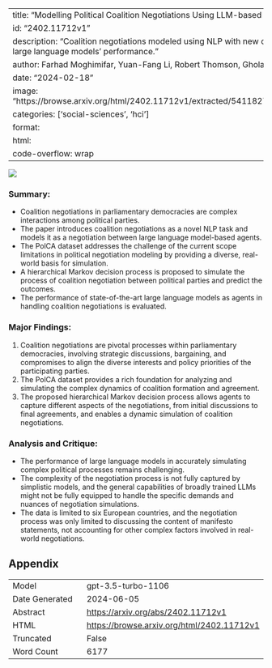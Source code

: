 
---
title: "Modelling Political Coalition Negotiations Using LLM-based Agents"
id: "2402.11712v1"
description: "Coalition negotiations modeled using NLP with new dataset, evaluating large language models' performance."
author: Farhad Moghimifar, Yuan-Fang Li, Robert Thomson, Gholamreza Haffari
date: "2024-02-18"
image: "https://browse.arxiv.org/html/2402.11712v1/extracted/5411827/figures/task.png"
categories: ['social-sciences', 'hci']
format:
  html:
    code-overflow: wrap
---

![](https://browse.arxiv.org/html/2402.11712v1/extracted/5411827/figures/task.png)

### Summary:
- Coalition negotiations in parliamentary democracies are complex interactions among political parties.
- The paper introduces coalition negotiations as a novel NLP task and models it as a negotiation between large language model-based agents.
- The PolCA dataset addresses the challenge of the current scope limitations in political negotiation modeling by providing a diverse, real-world basis for simulation.
- A hierarchical Markov decision process is proposed to simulate the process of coalition negotiation between political parties and predict the outcomes.
- The performance of state-of-the-art large language models as agents in handling coalition negotiations is evaluated.

### Major Findings:
1. Coalition negotiations are pivotal processes within parliamentary democracies, involving strategic discussions, bargaining, and compromises to align the diverse interests and policy priorities of the participating parties.
2. The PolCA dataset provides a rich foundation for analyzing and simulating the complex dynamics of coalition formation and agreement.
3. The proposed hierarchical Markov decision process allows agents to capture different aspects of the negotiations, from initial discussions to final agreements, and enables a dynamic simulation of coalition negotiations.

### Analysis and Critique:
- The performance of large language models in accurately simulating complex political processes remains challenging.
- The complexity of the negotiation process is not fully captured by simplistic models, and the general capabilities of broadly trained LLMs might not be fully equipped to handle the specific demands and nuances of negotiation simulations.
- The data is limited to six European countries, and the negotiation process was only limited to discussing the content of manifesto statements, not accounting for other complex factors involved in real-world negotiations.

## Appendix

|          |          |
|----------|----------|
| Model     | gpt-3.5-turbo-1106       |
| Date Generated     | 2024-06-05       |
| Abstract | [https://arxiv.org/abs/2402.11712v1](https://arxiv.org/abs/2402.11712v1)        |
| HTML     | [https://browse.arxiv.org/html/2402.11712v1](https://browse.arxiv.org/html/2402.11712v1)       |
| Truncated       | False       |
| Word Count       | 6177       |